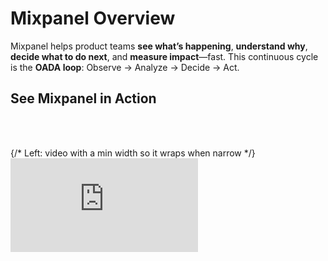 # Mixpanel Overview
Mixpanel helps product teams **see what’s happening**, **understand why**, **decide what to do next**, and **measure impact**—fast. This continuous cycle is the **OADA loop**: Observe → Analyze → Decide → Act.

## See Mixpanel in Action

<br></br>
<section id="video" aria-label="Mixpanel overview video" style={{ padding: '8px 16px 32px' }}>
  <div
    style={{
      display: 'flex',
      flexWrap: 'wrap',
      gap: 24,
      alignItems: 'center',
    }}
  >
    {/* Left: video with a min width so it wraps when narrow */}
    <div style={{ flex: '1 1 480px', minWidth: 320 }}>
      <div
        style={{
          position: 'relative',
          paddingBottom: '56.25%',
          height: 0,
          overflow: 'hidden',
          borderRadius: '16px',
          boxShadow: '0 4px 20px rgba(0,0,0,0.08)',
        }}
      >
        <iframe
          title="Mixpanel Overview: OADA loop"
          src="https://www.youtube.com/embed/sRQCfmvh3vg"
          frameBorder="0"
          allow="accelerometer; autoplay; clipboard-write; encrypted-media; gyroscope; picture-in-picture; web-share"
          allowFullScreen
          style={{ position: 'absolute', top: 0, left: 0, width: '100%', height: '100%', border: 0 }}
        />
      </div>
    </div>

    {/* Right: text with a flexible basis */}
    <aside style={{ flex: '1 1 320px', minWidth: 280 }}>
      <h2 style={{ marginTop: 0 }}>**See Mixpanel in Action**</h2>
      <p>
        In this 5-minute overview, learn how Mixpanel supports the <strong>Observe → Analyze → Decide → Act</strong> loop
        that drives product innovation.
      </p>
<br></br>
      <a href="https://youtu.be/sRQCfmvh3vg?si=oLrnLyO2ppWK9mzY" style={{ fontWeight: 600 }}>
        Open in YouTube →
      </a>
    </aside>
  </div>
</section>



## Close the Loop with Mixpanel

See how each step in the loop connects to Mixpanel features and Guides that help you put it into action.

| 👀 **Observe** | 📊 **Analyze** | 💡 **Decide** | 🚀 **Act** |
|---|---|---|---|
| See what’s happening in your product by tracking the events that matter. <br/><br/>**[Build a tracking strategy →](https://docs.mixpanel.com/guides/guides-by-use-case/build-a-tracking-strategy)** | Explore funnels, retention, and drivers to find what moves your metrics. <br/><br/>**[Ensure data quality →](https://docs.mixpanel.com/guides/guides-by-use)** | Align on what to change next with dashboards, annotations, and shared insights. <br/><br/>**[Build a tracking strategy →](https://docs.mixpanel.com/guides/guides-by-use-case/build-a-tracking-strategy)** | Ship improvements and measure impact with experiments and launch tracking. <br/><br/>**[Build a tracking strategy →](https://docs.mixpanel.com/guides/guides-by-use-case/build-a-tracking-strategy)**





## How Different Industries Use the Continuous Loop

Mixpanel powers the **Observe → Analyze → Decide → Act (OADA)** loop across every industry — helping teams turn data into confident action. 

Whether you’re optimizing user onboarding, increasing checkout conversions, or improving content engagement, the same continuous loop applies. 

Below are examples of how teams in different industries use Mixpanel to measure, learn, and grow faster.

---

<details>
<summary><strong>💼 SaaS: Improving Onboarding and Activation</strong></summary>

A SaaS team uses **Funnels**, **Flows**, and **Session Replay** to pinpoint where new users drop off during onboarding, then experiments with in-app guidance to boost activation and conversion.

### 👀 Observe
They track the key onboarding steps — *Account Created → Setup Complete → First Project Created* — to identify where users drop off.  
**Funnels** and **Flows** reveal that many sign-ups never finish creating their first project.

### 📊 Analyze
Using **Insights**, **Retention**, and **Session Replay**, they see users abandoning the setup due to unclear tracking plan instructions.

| Tool | Insight |
|------|----------|
| **Funnels** | 60% drop-off between “Setup Complete” → “First Project Created.” |
| **Session Replay** | Users hover over “Tracking Plan” but never click “Save.” |

### 💡 Decide
A **Metric Tree** shows that inviting teammates drives activation.  
They decide to surface a prompt encouraging users to invite others earlier.

### 🚀 Act
They run an **Experiment** introducing a tooltip—“Invite your teammate to collaborate”—and roll out the winning variant using **Feature Flags**.

**✨ Result:** Activation improves 15%, and time to value shortens.

</details>

---

<details>
<summary><strong>🛍️ eCommerce: Increasing Checkout Conversion</strong></summary>

An eCommerce team uses **Funnels** and **Insights** to identify checkout friction, **Session Replay** to understand user frustration, and **Experimentation** to improve mobile conversions.

### 👀 Observe
They map the funnel: *Product Viewed → Added to Cart → Checkout Started → Purchase Completed*.  
Drop-offs spike at checkout.

### 📊 Analyze
Segmenting by device, they find mobile users struggle most.  
**Session Replay** shows zooming and misclicks on the payment form.

| Observation | Insight |
|--------------|----------|
| 40% drop-off at payment | Payment form not optimized for mobile |
| Higher desktop conversion | Indicates design, not intent issue |

### 💡 Decide
A **Metric Tree** links revenue to “Discount Applied” and “Shipping Cost Viewed.”  
High shipping costs cause abandonment, prompting a pricing test.

### 🚀 Act
They A/B test new shipping thresholds with **Experimentation** and roll out successful results using **Feature Flags**.

**✨ Result:** Mobile checkout completion increases by 20%.

</details>

---

<details>
<summary><strong>🎬 Media & Entertainment: Boosting Viewer Retention</strong></summary>

A streaming platform uses **Funnels**, **Retention**, and **Session Replay** to improve viewer engagement and increase repeat visits.

### 👀 Observe
They track *Episode Started → Episode Completed → Next Episode Started* and notice drop-offs after Episode 2.

### 📊 Analyze
**Insights** and **Retention** reveal 70% of viewers don’t return after Episode 2.  
**Session Replay** shows poor “Up Next” recommendations.

| Tool | Finding |
|------|----------|
| **Retention** | Only 30% of users return for Episode 3 |
| **Heatmaps** | Users hover over “Recommended for You” but don’t click |

### 💡 Decide
**Metric Trees** connect “Episode Completion” to “Rated Episode.”  
Ratings correlate strongly with retention.

### 🚀 Act
They use **Experimentation** to test a “Rate this Episode” prompt and roll it out via **Feature Flags**.

**✨ Result:** Repeat viewership increases 25%.

</details>

---

<details>
<summary><strong>💰 Fintech: Increasing Feature Adoption and Retention</strong></summary>

A fintech product team tracks engagement with budgeting tools, analyzes setup drop-offs, and experiments with alerts to improve retention.

### 👀 Observe
They track *Linked Account → Created Budget → Reviewed Spending → Adjusted Budget*.  
Many users stop after linking an account.

### 📊 Analyze
**Session Replay** shows authentication errors for smaller banks.  
**Retention Reports** confirm users who finish linking are 2× more likely to stay active.

| Funnel Stage | Conversion Rate |
|---------------|-----------------|
| Linked Account → Created Budget | 45% |
| Created Budget → Reviewed Spending | 80% |

### 💡 Decide
A **Metric Tree** connects “Monthly Active Users” to “Set Budget Alert.”  
Users who set alerts retain longer, so the team focuses there.

### 🚀 Act
They test an alert prompt via **Experimentation** and release it progressively using **Feature Flags**.

**✨ Result:** Budgeting alert adoption increases 30%, retention rises 18%.

</details>

---

<details>
<summary><strong>🎮 Gaming: Driving Player Engagement and In-App Purchases</strong></summary>

A gaming studio observes where players churn, analyzes gameplay behavior, and experiments with prompts to drive engagement and purchases.

### 👀 Observe
They track *Level Started → Level Completed → In-App Purchase Made.*  
Most players quit after Level 3.

### 📊 Analyze
**Session Replay** and **Insights** reveal players miss key hints.  
Those who use power-ups complete more levels and spend more.

| Tool | Discovery |
|------|------------|
| **Session Replay** | Players ignore the “Hint” icon on Level 3 |
| **Insights** | Power-up users complete 2× more levels |

### 💡 Decide
Using **Metric Trees**, they find “Power-Up Usage” directly impacts “Revenue.”  
They plan to highlight power-ups before Level 3.

### 🚀 Act
They run an **Experiment** with a pre-level prompt and roll it out using **Feature Flags**.

**✨ Result:** Level completion improves 35%; in-app purchases rise 20%.

</details>






## Keep Learning
Keep building your Mixpanel expertise with these resources designed to help you learn, connect, and put insights into action.

| Resource | Description | Link |
|-----------|--------------|------|
| **Community** | Connect with other Mixpanel users, share ideas, and learn how peers are tackling similar challenges. | [Open →](https://community.mixpanel.com/) |
| **Docs** | Explore product capabilities, setup guides, and detailed feature references. | [Open →](https://docs.mixpanel.com/) |
| **Events** | Join live sessions and webinars to explore new features, use cases, and expert-led best practices. | [Open →](https://mixpanel.com/events) |
| **Guides** | Apply Mixpanel best practices to real-world workflows and use cases. | [Open →](https://docs.mixpanel.com/guides/) |
| **Mixpanel University** | Follow guided learning paths to validate your skills and earn certifications. | [Open →](https://mixpanel.com/university/) |
